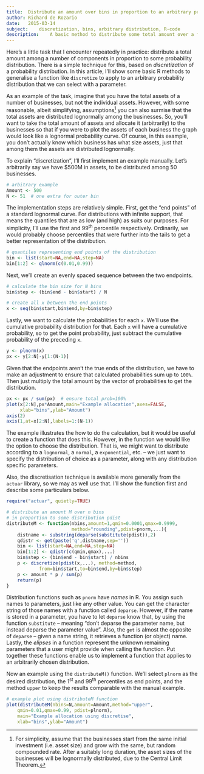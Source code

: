 ```yaml
---
title:	Distribute an amount over bins in proportion to an arbitrary probability distribution
author:	Richard de Rozario
date:	2015-03-14
subject:	discretization, bins, arbitrary distribution, R-code
description:	A basic method to distribute some total amount over a fixed number of bins or slots, in proportion to a probability distribution.  For example, assume that you have the total assets for a number of companies, but not the individual assets.  However, let's say that you can also assume that the assets are lognormally distributed among the companies.  The simple discretisation approach shown in this article will distribute the total assets across the companies in proportion to a lognormal probability distribution.
---
```


Here's a little task that I encounter repeatedly in practice:  distribute a total amount among a number of components in proportion to some probability distribution.  There is a simple technique for this, based on *discretization* of a probability distribution.  In this article, I'll show some basic R methods to generalise a function like `discretize` to apply to an arbitrary probability distribution that we can select with a parameter.

As an example of the task, imagine that you have the total assets of a number of businesses, but not the individual assets.  However, with some reasonable, albeit simplifying, assumptions[^1] you can also surmise that the total assets are distributed lognormally among the businesses.  So, you'll want to take the total amount of assets and allocate it (arbitrarily) to the businesses so that if you were to plot the assets of each business the graph would look like a lognormal probability curve. Of course, in this example, you don't actually know which business has what size assets, just that among them the assets are distributed lognormally.

To explain "discretization", I'll first implement an example manually. Let's arbitrarily say we have $500M in assets, to be distributed among 50 businesses.

```r
# arbitrary example
Amount <- 500
N <- 51  # one extra for outer bin
```

The implementation steps are relatively simple.  First, get the "end points" of a standard lognormal curve. For distributions with infinite support, that means the quantiles that are as low (and high) as suits our purposes.  For simplicity, I'll use the first and 99^th^ percentile respectively.  Ordinarily, we would probably choose percentiles that were further into the tails to get a better representation of the distribution.

```r
# quantiles representing end points of the distribution
bin <- list(start=NA,end=NA,step=NA)
bin[1:2] <- qlnorm(c(0.01,0.99))
```

Next, we'll create an evenly spaced sequence between the two endpoints.

```r
# calculate the bin size for N bins
bin$step <- (bin$end - bin$start) / N

# create all x between the end points
x <- seq(bin$start,bin$end,by=bin$step)
```

Lastly, we want to calculate the probabilities for each `x`. We'll use the cumulative probability distribution for that. Each `x` will have a cumulative probability, so to get the point probability, just subtract the cumulative probability of the preceding `x`.

```r
y <- plnorm(x)
px <- y[2:N]-y[1:(N-1)]
```

Given that the endpoints aren't the true ends of the distribution, we have to make an adjustment to ensure that calculated probabilities sum up to `100%`.  Then just multiply the total amount by the vector of probabilities to get the distribution.

```r
px <- px / sum(px)  # ensure total prob=100%
plot(x[2:N],px*Amount,main="Example allocation",axes=FALSE,
	 xlab="bins",ylab="Amount")
axis(2)
axis(1,at=x[2:N],labels=1:(N-1))
```

The example illustrates the how to do the calculation, but it would be useful to create a function that does this.  However, in the function we would like the option to choose the distribution. That is, we might want to distribute according to a `lognormal`, a `normal`, a `exponential`, etc.  -- we just want to specify the distribution of choice as a parameter, along with any distribution specific parameters.

Also, the discretisation technique is available more generally from the `actuar` library, so we may as well use that.  I'll show the function first and describe some particulars below.

```r
require("actuar", quietly=TRUE)

# distribute an amount M over n bins
# in proportion to some distribution pdist
distributeM <- function(nbins,amount=1,qmin=0.0001,qmax=0.9999,
						method="rounding",pdist=pnorm,...){
	distname <- substring(deparse(substitute(pdist)),2)
	qdistr <- get(paste('q',distname,sep=''))
	bin <- list(start=NA,end=NA,step=NA)
	bin[1:2] <- qdistr(c(qmin,qmax),...)
	bin$step <- (bin$end - bin$start) / nbins
	p <- discretize(pdist(x,...), method=method,
			from=bin$start,to=bin$end,by=bin$step)
	p <- amount * p / sum(p)
	return(p)
}
```

Distribution functions such as `pnorm` have *names* in R. You assign such names to parameters, just like any other value. You can get the character string of those names with a function called `deparse`. However, if the name is stored in a parameter, you have to let `deparse` know that, by using the function `substitute` -- meaning "don't deparse the parameter name, but instead deparse the parameter value". Also, the `get` is almost the opposite of `deparse` -- given a name string, it retrieves a function (or object) name.  Lastly, the *elipses* in a function represent the unknown remaining parameters that a user might provide when calling the function. Put together these functions enable us to implement a function that applies to an arbitrarily chosen distribution.

Now an example using the `distributeM()` function. We'll select `plnorm` as the desired distribution, the 1^st^ and 99^th^ percentiles as end points, and the method `upper` to keep the results comparable with the manual example.
```r
# example plot using distributeM function
plot(distributeM(nbins=N,amount=Amount,method="upper",
	qmin=0.01,qmax=0.99, pdist=plnorm),
	main="Example allocation using discretise", 
	xlab="bins",ylab="Amount")
```


[^1]: For simplicity, assume that the businesses start from the same initial investment (i.e. asset size) and grow with the same, but random compounded rate. After a suitably long duration, the asset sizes of the businesses will be lognormally distributed, due to the Central Limit Theorem.